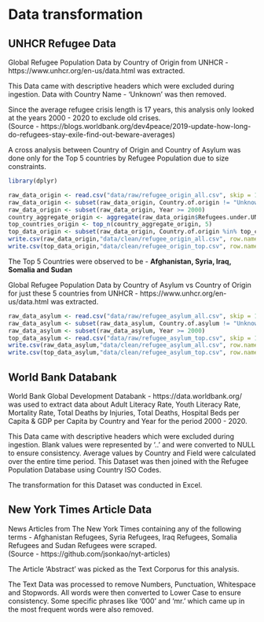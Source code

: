 # Data transformation

## UNHCR Refugee Data

Global Refugee Population Data by Country of Origin from UNHCR - https://www.unhcr.org/en-us/data.html was extracted.

This Data came with descriptive headers which were excluded during ingestion. Data with Country Name - 'Unknown' was then removed.

Since the average refugee crisis length is 17 years, this analysis only looked at the years 2000 - 2020 to exclude old crises.
<br>(Source - https://blogs.worldbank.org/dev4peace/2019-update-how-long-do-refugees-stay-exile-find-out-beware-averages)

A cross analysis between Country of Origin and Country of Asylum was done only for the Top 5 countries by Refugee Population due to size constraints.

```r
library(dplyr)
```

```r
raw_data_origin <- read.csv("data/raw/refugee_origin_all.csv", skip = 14)
raw_data_origin <- subset(raw_data_origin, Country.of.origin != "Unknown ")
raw_data_origin <- subset(raw_data_origin, Year >= 2000)
country_aggregate_origin <- aggregate(raw_data_origin$Refugees.under.UNHCR.s.mandate, by = list(Country.of.origin = raw_data_origin$Country.of.origin), FUN = sum)
top_countries_origin <- top_n(country_aggregate_origin, 5)
top_data_origin <- subset(raw_data_origin, Country.of.origin %in% top_countries_origin$Country.of.origin)
write.csv(raw_data_origin,"data/clean/refugee_origin_all.csv", row.names = FALSE)
write.csv(top_data_origin,"data/clean/refugee_origin_top.csv", row.names = FALSE)
```

The Top 5 Countries were observed to be - **Afghanistan, Syria, Iraq, Somalia and Sudan**

Global Refugee Population Data by Country of Asylum vs Country of Origin for just these 5 countries from UNHCR - https://www.unhcr.org/en-us/data.html was extracted.

```r
raw_data_asylum <- read.csv("data/raw/refugee_asylum_all.csv", skip = 14)
raw_data_asylum <- subset(raw_data_asylum, Country.of.asylum != "Unknown ")
raw_data_asylum <- subset(raw_data_asylum, Year >= 2000)
top_data_asylum <- read.csv("data/raw/refugee_asylum_top.csv", skip = 14)
write.csv(raw_data_asylum,"data/clean/refugee_asylum_all.csv", row.names = FALSE)
write.csv(top_data_asylum,"data/clean/refugee_asylum_top.csv", row.names = FALSE)
```

## World Bank Databank

World Bank Global Development Databank - https://data.worldbank.org/ was used to extract data about Adult Literacy Rate, Youth Literacy Rate, Mortality Rate, Total Deaths by Injuries, Total Deaths, Hospital Beds per Capita & GDP per Capita by Country and Year for the period 2000 - 2020.

This Data came with descriptive headers which were excluded during ingestion. Blank values were represented by '..' and were converted to NULL to ensure consistency. Average values by Country and Field were calculated over the entire time period. This Dataset was then joined with the Refugee Population Database using Country ISO Codes.

The transformation for this Dataset was conducted in Excel.

## New York Times Article Data

News Articles from The New York Times containing any of the following terms - Afghanistan Refugees, Syria Refugees, Iraq Refugees, Somalia Refugees and Sudan Refugees were scraped.
<br>(Source - https://github.com/jsonkao/nyt-articles)

The Article 'Abstract' was picked as the Text Corporus for this analysis.

The Text Data was processed to remove Numbers, Punctuation, Whitespace and Stopwords. All words were then converted to Lower Case to ensure consistency. Some specific phrases like '000' and 'mr.' which came up in the most frequent words were also removed.